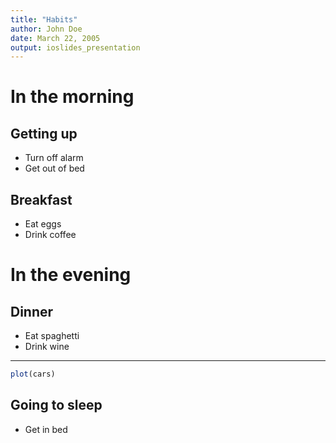 ```yaml
---
title: "Habits"
author: John Doe
date: March 22, 2005
output: ioslides_presentation
---
```


# In the morning

## Getting up

- Turn off alarm
- Get out of bed

## Breakfast

- Eat eggs
- Drink coffee

# In the evening

## Dinner

- Eat spaghetti
- Drink wine

---

```r
plot(cars)
```

## Going to sleep

- Get in bed
